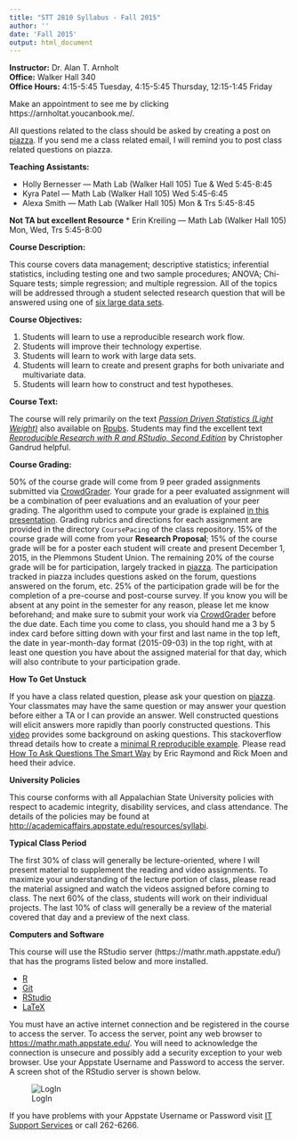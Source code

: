 ```yaml
---
title: "STT 2810 Syllabus - Fall 2015"
author: ''
date: 'Fall 2015'
output: html_document
---
```


**Instructor:**  Dr. Alan T. Arnholt    
**Office:** Walker Hall 340      
**Office Hours:** 4:15-5:45 Tuesday, 4:15-5:45 Thursday, 12:15-1:45 Friday

Make an appointment to see me by clicking https://arnholtat.youcanbook.me/.

All questions related to the class should be asked by creating a post on [piazza](https://piazza.com/class/iaawd0uzg2193).  If you send me a class related email, I will remind you to post class related questions on piazza.


**Teaching Assistants:** 

* Holly Bernesser --- Math Lab (Walker Hall 105) Tue & Wed 5:45-8:45
* Kyra Patel --- Math Lab (Walker Hall 105) Wed 5:45-6:45
* Alexa Smith --- Math Lab (Walker Hall 105) Mon & Trs 5:45-8:45

**Not TA but excellent Resource** 
* Erin Kreiling --- Math Lab (Walker Hall 105) Mon, Wed, Trs 5:45-8:00

**Course Description:**  

This course covers data management; descriptive statistics; inferential statistics, including testing one and two sample procedures; ANOVA;  Chi-Square tests; simple regression; and multiple regression.  All of the topics will be  addressed through a student selected research question that will be answered  using one of [six large data sets](https://github.com/alanarnholt/PDS/tree/master/inst/CodeBooks).

**Course Objectives:**

1.  Students will learn to use a reproducible research work flow.
2.  Students will improve their technology expertise.
3.  Students will learn to work with large data sets.
4.  Students will learn to create and present graphs for both univariate and multivariate data.
5.  Students will learn how to construct and test hypotheses.

**Course Text:**

The course will rely primarily on the text [_Passion Driven Statistics (Light Weight)_](https://github.com/alanarnholt/PDS-Book) also available on [Rpubs](http://rpubs.com/arnholt/126376). Students may find the excellent text [_Reproducible Research with R and RStudio, Second Edition_](http://christophergandrud.github.io/RepResR-RStudio/) by Christopher Gandrud helpful.

**Course Grading:**

50% of the course grade will come from 9 peer graded assignments submitted via [CrowdGrader](http://www.crowdgrader.org/). Your grade for a peer evaluated assignment will be a combination of peer evaluations and an evaluation of your peer grading. The algorithm used to compute your grade is explained [in this presentation](https://docs.google.com/viewer?a=v&pid=sites&srcid=ZGVmYXVsdGRvbWFpbnxjcm93ZGdyYWRlcm9yZ3xneDozNGIxZGI5YjRiMDIzOTU1). Grading rubrics and directions for each assignment are provided in the directory `CoursePacing` of the class repository.  15% of the course grade will come from your **Research Proposal**;  15% of the course grade will be for a poster each student will create and present December 1, 2015, in the Plemmons Student Union.  The remaining 20% of the course grade will be for participation, largely tracked in [piazza](https://piazza.com/class/iaawd0uzg2193).  The participation tracked in piazza includes questions asked on the forum, questions answered on the forum, etc.  25% of the participation grade will be for the completion of a pre-course and post-course survey.  If you know you will be absent at any point in the semester for any reason, please let me know beforehand; and make sure to submit your work via [CrowdGrader](http://www.crowdgrader.org/) before the due date.  Each time you come to class, you should hand me a 3 by 5 index card before sitting down with your first and last name in the top left, the date in year-month-day format (2015-09-03) in the top right, with at least one question you have about the assigned material for that day, which will also contribute to your participation grade.       

**How To Get Unstuck**

If you have a class related question, please ask your question on [piazza](https://piazza.com/class/iaawd0uzg2193).  Your classmates may have the same question or may answer your question before either a TA or I can provide an answer.  Well constructed questions will elicit answers more rapidly than poorly constructed questions.  This [video](https://www.youtube.com/watch?v=ZFaWxxzouCY&list=PLjTlxb-wKvXNSDfcKPFH2gzHGyjpeCZmJ&index=3) provides some background on asking questions.  This stackoverflow thread details how to create a [minimal R reproducible example](http://stackoverflow.com/questions/5963269/how-to-make-a-great-r-reproducible-example/5963610#5963610). Please read [How To Ask Questions The Smart Way](http://www.catb.org/~esr/faqs/smart-questions.html) by Eric Raymond and Rick Moen and heed their advice.

**University Policies**

This course conforms with all Appalachian State University policies with respect to academic integrity, disability services, and class attendance.  The details of the policies may be found at <http://academicaffairs.appstate.edu/resources/syllabi>.

**Typical Class Period**

The first 30% of class will generally be lecture-oriented, where I will present material to supplement the reading and video assignments.  To maximize your understanding of the lecture portion of class, please read the material assigned and watch the videos assigned before coming to class.  The next 60% of the class, students will work on their individual projects. The last 10% of class will generally be a review of the material covered that day and a preview of the next class.  

**Computers and Software**

This course will use the RStudio server  (https://mathr.math.appstate.edu/) that has the programs listed below and more installed.

* [R](http://cran.r-project.org) 
* [Git](http://git-scm.com/downloads) 
* [RStudio](http://www.rstudio.com/products/rstudio/download/)
* [LaTeX](http://www.ctan.org/starter)

You must have an active internet connection and be registered in the course to access the server. To access the server, point any web browser to <https://mathr.math.appstate.edu/>.  You will need to acknowledge the connection is unsecure and possibly add a security exception to your web browser. Use your Appstate Username and Password to access the server.  A screen shot of the RStudio server is shown below.

![LogIn](RStudioLogIn.png)

If you have problems with your Appstate Username or Password visit [IT Support Services](http://support.appstate.edu/) or call 262-6266.  



